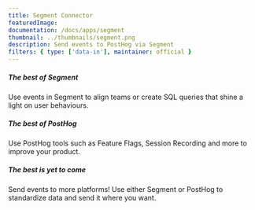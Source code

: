```yaml
---
title: Segment Connector
featuredImage:
documentation: /docs/apps/segment
thumbnail: ../thumbnails/segment.png
description: Send events to PostHog via Segment
filters: { type: ['data-in'], maintainer: official }
---
```


<Section
    divider={false}
    title="Send events to PostHog via Segment to unlock the best of both platforms - open-source product analytics and a powerful CDP."
    size="full"
    cols={3}
>
    <div>
        <h5>The best of Segment</h5>
        <p>Use events in Segment to align teams or create SQL queries that shine a light on user behaviours.</p>
    </div>
    <div>
        <h5>The best of PostHog</h5>
        <p>Use PostHog tools such as Feature Flags, Session Recording and more to improve your product.</p>
    </div>
        <div>
        <h5>The best is yet to come</h5>
        <p>Send events to more platforms! Use either Segment or PostHog to standardize data and send it where you want.</p>
    </div>
</Section>

<TutorialsSlider topic="segment" />

<Documentation />
